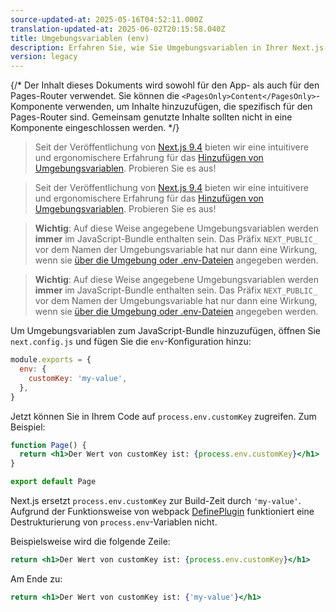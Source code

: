```yaml
---
source-updated-at: 2025-05-16T04:52:11.000Z
translation-updated-at: 2025-06-02T20:15:58.040Z
title: Umgebungsvariablen (env)
description: Erfahren Sie, wie Sie Umgebungsvariablen in Ihrer Next.js-Anwendung zur Build-Zeit hinzufügen und darauf zugreifen können.
version: legacy
---
```


{/* Der Inhalt dieses Dokuments wird sowohl für den App- als auch für den Pages-Router verwendet. Sie können die `<PagesOnly>Content</PagesOnly>`-Komponente verwenden, um Inhalte hinzuzufügen, die spezifisch für den Pages-Router sind. Gemeinsam genutzte Inhalte sollten nicht in eine Komponente eingeschlossen werden. */}

<AppOnly>

> Seit der Veröffentlichung von [Next.js 9.4](https://nextjs.org/blog/next-9-4) bieten wir eine intuitivere und ergonomischere Erfahrung für das [Hinzufügen von Umgebungsvariablen](/docs/app/guides/environment-variables). Probieren Sie es aus!

</AppOnly>

<PagesOnly>

> Seit der Veröffentlichung von [Next.js 9.4](https://nextjs.org/blog/next-9-4) bieten wir eine intuitivere und ergonomischere Erfahrung für das [Hinzufügen von Umgebungsvariablen](/docs/pages/guides/environment-variables). Probieren Sie es aus!

</PagesOnly>

<AppOnly>

> **Wichtig**: Auf diese Weise angegebene Umgebungsvariablen werden **immer** im JavaScript-Bundle enthalten sein. Das Präfix `NEXT_PUBLIC_` vor dem Namen der Umgebungsvariable hat nur dann eine Wirkung, wenn sie [über die Umgebung oder .env-Dateien](/docs/app/guides/environment-variables) angegeben werden.

</AppOnly>

<PagesOnly>

> **Wichtig**: Auf diese Weise angegebene Umgebungsvariablen werden **immer** im JavaScript-Bundle enthalten sein. Das Präfix `NEXT_PUBLIC_` vor dem Namen der Umgebungsvariable hat nur dann eine Wirkung, wenn sie [über die Umgebung oder .env-Dateien](/docs/pages/guides/environment-variables) angegeben werden.

</PagesOnly>

Um Umgebungsvariablen zum JavaScript-Bundle hinzuzufügen, öffnen Sie `next.config.js` und fügen Sie die `env`-Konfiguration hinzu:

```js filename="next.config.js"
module.exports = {
  env: {
    customKey: 'my-value',
  },
}
```

Jetzt können Sie in Ihrem Code auf `process.env.customKey` zugreifen. Zum Beispiel:

```jsx
function Page() {
  return <h1>Der Wert von customKey ist: {process.env.customKey}</h1>
}

export default Page
```

Next.js ersetzt `process.env.customKey` zur Build-Zeit durch `'my-value'`. Aufgrund der Funktionsweise von webpack [DefinePlugin](https://webpack.js.org/plugins/define-plugin/) funktioniert eine Destrukturierung von `process.env`-Variablen nicht.

Beispielsweise wird die folgende Zeile:

```jsx
return <h1>Der Wert von customKey ist: {process.env.customKey}</h1>
```

Am Ende zu:

```jsx
return <h1>Der Wert von customKey ist: {'my-value'}</h1>
```